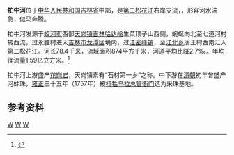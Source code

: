 {{Otheruses|牤牛河|other=同名或類似名的其它條目描述}}
{{Infobox river
| name               = 牤牛河
| name_native        = 
| image              = 
| image_size         = 
| image_caption      = 
| river_system       = [[黑龙江|黑龙江]]流域[[松花江|松花江]]水系
| progression        = 
| source1_location   = [[吉林省|吉林省]][[蛟河市|蛟河市]][[天岗镇|天岗镇]]生菜顶子山西侧
| mouth_location     = 吉林省[[吉林市|吉林市]][[龙潭区_(吉林市)|龙潭区]][[江北乡|江北乡]]唐王村西南[[第二松花江|第二松花江]]
| altitude_difference= 
| basin_size         = 874 km<sup>2</sup>
| basin_countries    = {{PRC}}
| basin_cities       = [[吉林市|吉林市]] 
| basin_landmarks    = 
| basin_population   = 
<!---------------------- PHYSIOGNOMY -->
| length             = 78.4 km
| discharge1_location= 
| discharge1_min     = 
| discharge1_avg     = 
| discharge1_max     = 
<!---------------------- FEATURES -->
| tributaries_left   = 支窝集河、大伙棚河、蛤蚂河、南沙河、小川河、唐坊河
| tributaries_right  = 红星河、七道河、永丰河、夹信子河
| waterbodies        = 
| waterfalls         = 
| bridges            = 
| ports              = 
| custom_label       = 
| custom_data        = 
| extra              = 
}}

'''牤牛河'''位于[[中华人民共和国|中华人民共和国]][[吉林省|吉林省]]中部，是[[第二松花江|第二松花江]]右岸支流，{{cn-span|河名源自[[满语|满语]]“毛令”（[[满文|满文]]：{{ManchuSibeUnicode|ᠮᠣᡵᡳᠨ|style=text-align:left}}，[[满文转写方案|转写]]：''morin''），意为“[[马|马]]”|date=2021年8月}}，形容河水湍急，似马奔腾。

牤牛河发源于[[蛟河市|蛟河市]]西部[[天岗镇|天岗镇]][[吉林哈达岭|吉林哈达岭]]生菜顶子山西侧，蜿蜒向北至七道河村转西流，过永胜村进入[[吉林市|吉林市]][[龙潭区_(吉林市)|龙潭区]]境内，过[[江密峰镇|江密峰镇]]，至[[江北乡|江北乡]]唐王村西南汇入第二松花江。河长78.4千米，流域面积874平方千米，河道平均比降2.7‰。年均径流量1.59亿立方米。<ref name="中国河湖大典">{{cite book zh |author=《[[中国河湖大典|中国河湖大典]]》编纂委员会 |title=《中国河湖大典·黑龙江、辽河卷》 |format=M |edition=1 |location=北京 |publisher=中国水利水电出版社 |date=2014年4月 |pages=139页 |id= ISBN 978-7-5170-1950-3}}</ref>

牤牛河上游盛产[[花岗岩|花岗岩]]，天岗镇素有“石材第一乡”之称。中下游在[[清朝|清朝]]初年曾盛产河蚌珠，[[雍正|雍正]]三十五年（1757年）被[[打牲乌拉总管衙门|打牲乌拉总管衙门]]选为采珠基地。

==参考资料==
{{reflist}}


[[Category:松花江水系|W]]
[[Category:吉林河流|W]]
[[Category:吉林市|W]]